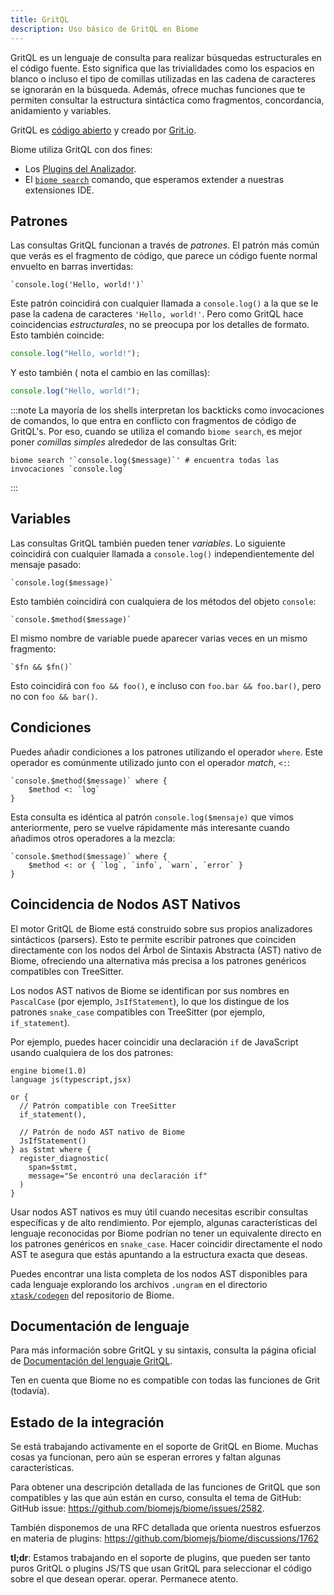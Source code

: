 ```yaml
---
title: GritQL
description: Uso básico de GritQL en Biome
---
```


GritQL es un lenguaje de consulta para realizar búsquedas estructurales en el código fuente.
Esto significa que las trivialidades como los espacios en blanco o incluso el tipo de comillas utilizadas en las cadena de caracteres
se ignorarán en la búsqueda. Además, ofrece muchas
funciones que te permiten consultar la estructura sintáctica como fragmentos, concordancia,
anidamiento y variables.

GritQL es [código abierto](https://github.com/getgrit/gritql/) y creado por [Grit.io](https://grit.io/).

Biome utiliza GritQL con dos fines:

- Los [Plugins del Analizador](/linter/plugins).
- El [`biome search`](/reference/cli/#biome-search) comando, que esperamos extender
  a nuestras extensiones IDE.

## Patrones

Las consultas GritQL funcionan a través de _patrones_. El patrón más común que verás es
el fragmento de código, que parece un código fuente normal envuelto en barras invertidas:

```grit
`console.log('Hello, world!')`
```

Este patrón coincidirá con cualquier llamada a `console.log()` a la que se le pase la cadena de caracteres
`'Hello, world!'`. Pero como GritQL hace coincidencias _estructurales_, no
se preocupa por los detalles de formato. Esto también coincide:

```js
console.log("Hello, world!");
```

Y esto también ( nota el cambio en las comillas):

```js
console.log("Hello, world!");
```

:::note
La mayoría de los shells interpretan los backticks como invocaciones de comandos, lo que entra en conflicto con
fragmentos de código de GritQL's. Por eso, cuando se utiliza el comando `biome search`, es mejor
poner _comillas simples_ alrededor de las consultas Grit:

```shell
biome search '`console.log($message)`' # encuentra todas las invocaciones `console.log`
```

:::

## Variables

Las consultas GritQL también pueden tener _variables_. Lo siguiente coincidirá con cualquier llamada a
`console.log()` independientemente del mensaje pasado:

```grit
`console.log($message)`
```

Esto también coincidirá con cualquiera de los métodos del objeto `console`:

```grit
`console.$method($message)`
```

El mismo nombre de variable puede aparecer varias veces en un mismo fragmento:

```grit
`$fn && $fn()`
```

Esto coincidirá con `foo && foo()`, e incluso con `foo.bar && foo.bar()`, pero no con
`foo && bar()`.

## Condiciones

Puedes añadir condiciones a los patrones utilizando el operador `where`. Este operador es
comúnmente utilizado junto con el operador _match_, `<:`:

```grit
`console.$method($message)` where {
    $method <: `log`
}
```

Esta consulta es idéntica al patrón `console.log($mensaje)` que vimos anteriormente,
pero se vuelve rápidamente más interesante cuando añadimos otros operadores a la mezcla:

```grit
`console.$method($message)` where {
    $method <: or { `log`, `info`, `warn`, `error` }
}
```

## Coincidencia de Nodos AST Nativos

El motor GritQL de Biome está construido sobre sus propios analizadores sintácticos (parsers). Esto te permite escribir patrones que coinciden directamente con los nodos del Árbol de Sintaxis Abstracta (AST) nativo de Biome, ofreciendo una alternativa más precisa a los patrones genéricos compatibles con TreeSitter.

Los nodos AST nativos de Biome se identifican por sus nombres en `PascalCase` (por ejemplo, `JsIfStatement`), lo que los distingue de los patrones `snake_case` compatibles con TreeSitter (por ejemplo, `if_statement`).

Por ejemplo, puedes hacer coincidir una declaración `if` de JavaScript usando cualquiera de los dos patrones:

```grit
engine biome(1.0)
language js(typescript,jsx)

or {
  // Patrón compatible con TreeSitter
  if_statement(),

  // Patrón de nodo AST nativo de Biome
  JsIfStatement()
} as $stmt where {
  register_diagnostic(
    span=$stmt,
    message="Se encontró una declaración if"
  )
}
```

Usar nodos AST nativos es muy útil cuando necesitas escribir consultas específicas y de alto rendimiento. Por ejemplo, algunas características del lenguaje reconocidas por Biome podrían no tener un equivalente directo en los patrones genéricos en `snake_case`. Hacer coincidir directamente el nodo AST te asegura que estás apuntando a la estructura exacta que deseas.

Puedes encontrar una lista completa de los nodos AST disponibles para cada lenguaje explorando los archivos `.ungram` en el directorio [`xtask/codegen`](https://github.com/biomejs/biome/tree/main/xtask/codegen) del repositorio de Biome.

## Documentación de lenguaje

Para más información sobre GritQL y su sintaxis, consulta la página oficial de
[Documentación del lenguaje GritQL](https://docs.grit.io/language/overview).

Ten en cuenta que Biome no es compatible con todas las funciones de Grit (todavía).

## Estado de la integración

Se está trabajando activamente en el soporte de GritQL en Biome. Muchas cosas ya funcionan,
pero aún se esperan errores y faltan algunas características.

Para obtener una descripción detallada de las funciones de GritQL que son compatibles y
las que aún están en curso, consulta el tema de GitHub: GitHub issue:
https://github.com/biomejs/biome/issues/2582.

También disponemos de una RFC detallada que orienta nuestros esfuerzos en materia de plugins:
https://github.com/biomejs/biome/discussions/1762

**tl;dr**: Estamos trabajando en el soporte de plugins, que pueden ser tanto puros GritQL
o plugins JS/TS que usan GritQL para seleccionar el código sobre el que desean operar.
operar. Permanece atento.
